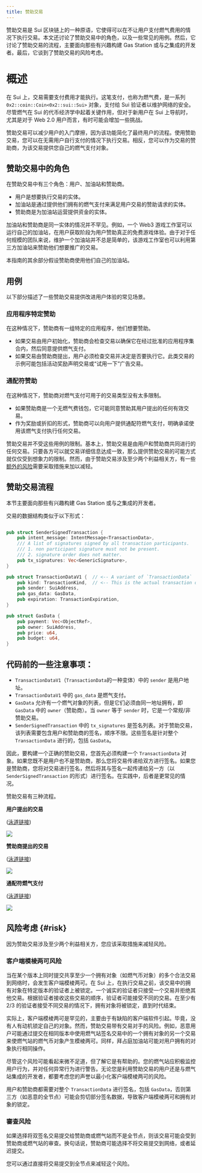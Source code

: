 ```yaml
---
title: 赞助交易
---
```


赞助交易是 Sui 区块链上的一种原语，它使得可以在不让用户支付燃气费用的情况下执行交易。本文还讨论了赞助交易中的角色，以及一些常见的用例。然后，它讨论了赞助交易的流程，主要面向那些有兴趣构建 Gas Station 或与之集成的开发者。最后，它谈到了赞助交易的风险考虑。

# 概述
在 Sui 上，交易需要支付费用才能执行。这笔支付，也称为燃气费，是一系列 `0x2::coin::Coin<0x2::sui::Sui>` 对象，支付给 Sui 验证者以维护网络的安全。尽管燃气在 Sui 的代币经济学中起着关键作用，但对于新用户在 Sui 上导航时，尤其是对于 Web 2.0 用户而言，有时可能会增加一些挑战。

赞助交易可以减少用户的入门摩擦，因为该功能简化了最终用户的流程。使用赞助交易，您可以在无需用户自行支付的情况下执行交易。相反，您可以作为交易的赞助商，为该交易提供您自己的燃气支付对象。

## 赞助交易中的角色

在赞助交易中有三个角色：用户、加油站和赞助商。

* 用户是想要执行交易的实体。
* 加油站是通过提供他们拥有的燃气支付来满足用户交易的赞助请求的实体。
* 赞助商是为加油站运营提供资金的实体。

加油站和赞助商是同一实体的情况并不罕见。例如，一个 Web3 游戏工作室可以运行自己的加油站，在用户获取阶段为用户赞助真正的免费游戏体验。由于对于任何规模的团队来说，维护一个加油站并不总是简单的，该游戏工作室也可以利用第三方加油站来赞助他们想要推广的交易。

本指南的其余部分假设赞助商使用他们自己的加油站。

## 用例

以下部分描述了一些赞助交易提供改进用户体验的常见场景。

### 应用程序特定赞助

在这种情况下，赞助商有一组特定的应用程序，他们想要赞助。

- 如果交易由用户初始化，赞助商会检查交易以确保它在经过批准的应用程序集合内，然后同意提供燃气支付。
- 如果交易由赞助商提出，用户必须检查交易并决定是否要执行它。此类交易的示例可能包括活动奖励声明交易或“试用一下”广告交易。

### 通配符赞助

在这种情况下，赞助商对燃气支付可用于的交易类型没有太多限制。

- 如果赞助商是一个无燃气费钱包，它可能同意赞助其用户提出的任何有效交易。
- 作为奖励或折扣的形式，赞助商可以向用户提供通配符燃气支付，明确承诺使用该燃气支付执行任何交易。

赞助交易并不受这些用例的限制。基本上，赞助交易是由用户和赞助商共同进行的任何交易。只要各方可以就交易详细信息达成一致，那么提供赞助交易的可能方式就仅仅受到想象力的限制。然而，由于赞助交易涉及至少两个利益相关方，有一些[额外的风险](#风险)需要采取措施来加以减轻。

## 赞助交易流程

本节主要面向那些有兴趣构建 Gas Station 或与之集成的开发者。

交易的数据结构类似于以下形式：

```rust

pub struct SenderSignedTransaction {
    pub intent_message: IntentMessage<TransactionData>,
    /// A list of signatures signed by all transaction participants.
    /// 1. non participant signature must not be present.
    /// 2. signature order does not matter.
    pub tx_signatures: Vec<GenericSignature>,
}

pub struct TransactionDataV1 {  // <-- A variant of `TransactionData`
    pub kind: TransactionKind,  // <-- This is the actual transaction details
    pub sender: SuiAddress,
    pub gas_data: GasData,
    pub expiration: TransactionExpiration,
}

pub struct GasData {
    pub payment: Vec<ObjectRef>,
    pub owner: SuiAddress,
    pub price: u64,
    pub budget: u64,
}

```

## 代码前的一些注意事项：

- `TransactionDataV1`（`TransactionData`的一种变体）中的 `sender` 是用户地址。
- `TransactionDataV1` 中的 `gas_data` 是燃气支付。
- `GasData` 允许有一个燃气对象的列表，但是它们必须由同一地址拥有，即 `GasData` 中的 `owner`（赞助商）。当 `owner` 等于 `sender` 时，它是一个常规/非赞助交易。
- `SenderSignedTransaction` 中的 `tx_signatures` 是签名列表。对于赞助交易，该列表需要包含用户和赞助商的签名，顺序不限。这些签名是针对整个 `TransactionData` 进行的，包括 `GasData`。

因此，要构建一个正确的赞助交易，您首先必须构建一个 `TransactionData` 对象。如果您既不是用户也不是赞助商，那么您将交易传递给双方进行签名。如果您是赞助商，您将对交易进行签名，然后将其与签名一起传递给另一方（以 `SenderSignedTransaction` 的形式）进行签名。在实践中，后者是更常见的情况。

赞助交易有三种流程。

**用户提出的交易**

([泳道链接](https://swimlanes.io/d/wAcnOpA_h))

![](https://static.swimlanes.io/b090340af36c8a4af6c36d4479a4d04f.png)

**赞助商提出的交易**

([泳道链接](https://swimlanes.io/#ZZE9T8QwDIb3/ApvLIWBsQMSEh8DEkI6mInb+O6itk4VOxInxH8nqe76AVki+X392G+iXnuq4fYGdmNgCRHeYhiDkIP3iCzYqg9syuGg2WmstWZMDYjG1Ora9YCK8G0gn2LoPLt6rb/kQjXLQuwo1rBL/t65SCKLdkD5dJlWwzNKwS4SfY0+YsFt2I9zuTI/047mEuj67pKthjmlHj13ki+CD6EIA56gIfCslFfRHN8zIOgyoQJkB2G/pyhZsefNLKDAiKeBWDczC7YG++d97EQ5264ExB8YNUUyZtpjbmyP1Hbb+cX7H7g0PqW+fw0uf5KkZvAKLmE/deU4K9Iv))

![](https://static.swimlanes.io/d917884a263c494bb6127102d0f64840.png)

**通配符燃气支付**

([泳道链接](https://static.swimlanes.io/ee3962b3ac3cc5d34f317cecdde125b0.png))

![](https://static.swimlanes.io/ee3962b3ac3cc5d34f317cecdde125b0.png)

## 风险考虑 {#risk}

因为赞助交易涉及至少两个利益相关方，您应该采取措施来减轻风险。

### 客户端模棱两可风险

当在某个版本上同时提交共享至少一个拥有对象（如燃气币对象）的多个合法交易到网络时，会发生客户端模棱两可。在 Sui 上，在执行交易之前，该交易中的拥有对象在特定版本的验证者上被锁定。一个诚实的验证者只接受一个交易并拒绝其他交易。根据验证者接收这些交易的顺序，验证者可能接受不同的交易。在至少有 2/3 的验证者接受不同交易的情况下，拥有对象将被锁定，直到时代结束。

实际上，客户端模棱两可是罕见的，主要由于有缺陷的客户端软件引起。毕竟，没有人有动机锁定自己的对象。然而，赞助交易带有交易对手的风险。例如，恶意用户可能通过提交在相同版本中使用燃气站签名交易中的一个拥有对象的另一个交易来使燃气站的燃气币对象产生模棱两可。同样，拜占庭加油站可能对用户拥有的对象执行相同操作。

尽管这个风险可能看起来微不足道，但了解它是有帮助的。您的燃气站应积极监控用户行为，并对任何异常行为进行警告。无论您是利用赞助交易的用户还是与燃气站集成的开发者，都要考虑您的声誉以最小化客户端模棱两可的风险。

用户和赞助商都需要对整个 `TransactionData` 进行签名，包括 `GasData`，否则第三方（如恶意的全节点）可能会剪切部分签名数据，导致客户端模棱两可和拥有对象的锁定。

### 審查风险

如果选择将双签名交易提交给赞助商或燃气站而不是全节点，则该交易可能会受到赞助商或燃气站的审查。换句话说，赞助商可能选择不将交易提交到网络，或者延迟提交。

您可以通过直接将交易提交到全节点来减轻这个风险。
